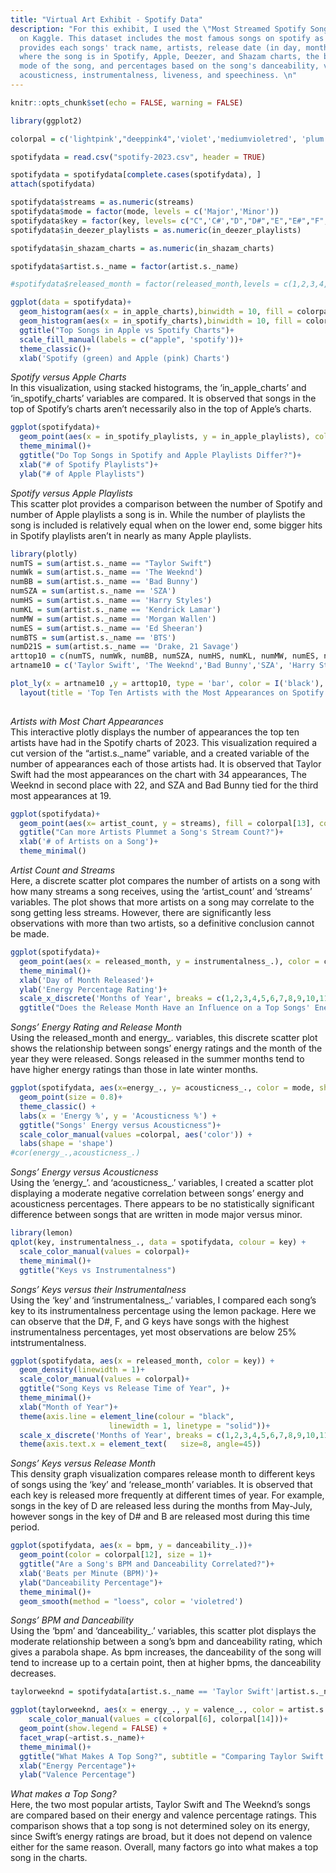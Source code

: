 ---
title: "Virtual Art Exhibit - Spotify Data"
description: "For this exhibit, I used the \"Most Streamed Spotify Songs 2023\" dataset
  on Kaggle. This dataset includes the most famous songs on spotify as of 2023. It
  provides each songs' track name, artists, release date (in day, month, and year),
  where the song is in Spotify, Apple, Deezer, and Shazam charts, the bpm, key, and
  mode of the song, and percentages based on the song's danceability, valence, energy,
  acousticness, instrumentalness, liveness, and speechiness. \n"
---

```{r setup, include=FALSE}
knitr::opts_chunk$set(echo = FALSE, warning = FALSE)
```

```{r}
library(ggplot2)
```

```{r,echo = FALSE}
colorpal = c('lightpink',"deeppink4",'violet','mediumvioletred', 'plum','violetred2','hotpink',"maroon", '#a7de71',"chartreuse4",'darkgreen', 'mediumseagreen', 'darkseagreen3', 'limegreen')
```

```{r,warning=FALSE}
spotifydata = read.csv("spotify-2023.csv", header = TRUE)

spotifydata = spotifydata[complete.cases(spotifydata), ]
attach(spotifydata)
```
```{r}

spotifydata$streams = as.numeric(streams)
spotifydata$mode = factor(mode, levels = c('Major','Minor'))
spotifydata$key = factor(key, levels= c("C",'C#',"D","D#","E","E#","F","F#","G","G#","A","A#","B","B#"), ordered = TRUE)
spotifydata$in_deezer_playlists = as.numeric(in_deezer_playlists)

spotifydata$in_shazam_charts = as.numeric(in_shazam_charts)

spotifydata$artist.s._name = factor(artist.s._name)

#spotifydata$released_month = factor(released_month,levels = c(1,2,3,4,5,6,7,8,9,10,11,12), labels =   c('Jan', 'Feb', 'Mar',"Apr", 'May', 'Jun', 'Jul', 'Aug', 'Sep', 'Oct', 'Nov', 'Dec'), ordered = TRUE)
```

```{r}
ggplot(data = spotifydata)+
  geom_histogram(aes(x = in_apple_charts),binwidth = 10, fill = colorpal[2],color = colorpal[2], alpha = 0.25) +
  geom_histogram(aes(x = in_spotify_charts),binwidth = 10, fill = colorpal[13],color = colorpal[13], alpha = 0.5) +
  ggtitle("Top Songs in Apple vs Spotify Charts")+
  scale_fill_manual(labels = c("apple", 'spotify'))+
  theme_classic()+
  xlab('Spotify (green) and Apple (pink) Charts')
```
*Spotify versus Apple Charts*    
In this visualization, using stacked histograms, the 'in_apple_charts' and 'in_spotify_charts' variables are compared. It is observed that songs in the top of Spotify's charts aren't necessarily also in the top of Apple's charts.


```{r}
ggplot(spotifydata)+
  geom_point(aes(x = in_spotify_playlists, y = in_apple_playlists), color = colorpal[10], size = 0.5)+
  theme_minimal()+
  ggtitle("Do Top Songs in Spotify and Apple Playlists Differ?")+
  xlab("# of Spotify Playlists")+
  ylab("# of Apple Playlists")
```
*Spotify versus Apple Playlists*     
This scatter plot provides a comparison between the number of Spotify and number of Apple playlists a song is in. While the number of playlists the song is included is relatively equal when on the lower end, some bigger hits in Spotify playlists aren't in nearly as many Apple playlists.  


```{r, warning=FALSE}
library(plotly)
numTS = sum(artist.s._name == "Taylor Swift")
numWk = sum(artist.s._name == 'The Weeknd')
numBB = sum(artist.s._name == 'Bad Bunny')
numSZA = sum(artist.s._name == 'SZA')
numHS = sum(artist.s._name == 'Harry Styles')
numKL = sum(artist.s._name == 'Kendrick Lamar')
numMW = sum(artist.s._name == 'Morgan Wallen')
numES = sum(artist.s._name == 'Ed Sheeran')
numBTS = sum(artist.s._name == 'BTS')
numD21S = sum(artist.s._name == 'Drake, 21 Savage')
arttop10 = c(numTS, numWk, numBB, numSZA, numHS, numKL, numMW, numES, numBTS, numD21S)
artname10 = c('Taylor Swift', 'The Weeknd','Bad Bunny','SZA', 'Harry Styles', "Kendrick Lamar", 'Morgan Wallen', 'Ed Sheeran', 'BTS', 'Drake, 21 Savage')
```

```{r}
plot_ly(x = artname10 ,y = arttop10, type = 'bar', color = I('black'), text = arttop10, textposition = 'auto',marker = list(color = c('lightpink',"limegreen",'violet','mediumvioletred', 'plum','mediumseagreen','hotpink',"maroon", '#a7de71','darkgreen')))%>%
  layout(title = 'Top Ten Artists with the Most Appearances on Spotify Charts',yaxis = list(title ='Number of Appearances')) 
  
```
*Artists with Most Chart Appearances*     
This interactive plotly displays the number of appearances the top ten artists have had in the Spotify charts of 2023. This visualization required a cut version of the "artist.s._name" variable, and a created variable of the number of appearances each of those artists had. It is observed that Taylor Swift had the most appearances on the chart with 34 appearances, The Weeknd in second place with 22, and SZA and Bad Bunny tied for the third most appearances at 19. 


```{r, warning =FALSE}
ggplot(spotifydata)+
  geom_point(aes(x= artist_count, y = streams), fill = colorpal[13], color = colorpal[12], size = 1)+
  ggtitle("Can more Artists Plummet a Song's Stream Count?")+
  xlab('# of Artists on a Song')+
  theme_minimal()
```
*Artist Count and Streams*     
Here, a discrete scatter plot compares the number of artists on a song with how many streams a song receives, using the 'artist_count' and 'streams' variables. The plot shows that more artists on a song may correlate to the song getting less streams. However, there are significantly less observations with more than two artists, so a definitive conclusion cannot be made. 


```{r}
ggplot(spotifydata)+ 
  geom_point(aes(x = released_month, y = instrumentalness_.), color = colorpal[7], size = 2) +
  theme_minimal()+
  xlab('Day of Month Released')+
  ylab('Energy Percentage Rating')+
  scale_x_discrete('Months of Year', breaks = c(1,2,3,4,5,6,7,8,9,10,11,12),labels = c('Jan', 'Feb', 'Mar',"Apr", 'May', 'Jun', 'Jul', 'Aug', 'Sep', 'Oct', 'Nov', 'Dec'), limits = c(1,2,3,4,5,6,7,8,9,10,11,12))+
  ggtitle("Does the Release Month Have an Influence on a Top Songs' Energy?")

```
*Songs' Energy Rating and Release Month*      
Using the released_month and energy_. variables, this discrete scatter plot shows the relationship between songs' energy ratings and the month of the year they were released. Songs released in the summer months tend to have higher energy ratings than those in late winter months. 


```{r}
ggplot(spotifydata, aes(x=energy_., y= acousticness_., color = mode, shape = mode)) +
  geom_point(size = 0.8)+
  theme_classic() +
  labs(x = 'Energy %', y = 'Acousticness %') +
  ggtitle("Songs' Energy versus Acousticness")+
  scale_color_manual(values =colorpal, aes('color')) +
  labs(shape = 'shape')
#cor(energy_.,acousticness_.)
```
*Songs' Energy versus Acousticness*     
Using the 'energy_'. and 'acousticness_.' variables, I created a scatter plot displaying a moderate negative correlation between songs' energy and acousticness percentages. There appears to be no statistically significant difference between songs that are written in mode major versus minor. 

```{r}
library(lemon)
qplot(key, instrumentalness_., data = spotifydata, colour = key) +
  scale_color_manual(values = colorpal)+
  theme_minimal()+
  ggtitle("Keys vs Instrumentalness")
```
*Songs' Keys versus their Instrumentalness*      
Using the 'key' and 'instrumentalness_.' variables, I compared each song's key to its instrumentalness percentage using the lemon package. Here we can observe that the D#, F, and G keys have songs with the highest instrumentalness percentages, yet most observations are below 25% intstrumentalness. 




```{r}
ggplot(spotifydata, aes(x = released_month, color = key)) + 
  geom_density(linewidth = 1)+
  scale_color_manual(values = colorpal)+
  ggtitle("Song Keys vs Release Time of Year", )+ 
  theme_minimal()+
  xlab("Month of Year")+
  theme(axis.line = element_line(colour = "black", 
                      linewidth = 1, linetype = "solid"))+
  scale_x_discrete('Months of Year', breaks = c(1,2,3,4,5,6,7,8,9,10,11,12),labels = c('Jan', 'Feb', 'Mar',"Apr", 'May', 'Jun', 'Jul', 'Aug', 'Sep', 'Oct', 'Nov', 'Dec'), limits = c(1,2,3,4,5,6,7,8,9,10,11,12)) +
  theme(axis.text.x = element_text(   size=8, angle=45))
```
*Songs' Keys versus Release Month*      
This density graph visualization compares release month to different keys of songs using the 'key' and 'release_month' variables. It is observed that each key is released more frequently at different times of year. For example, songs in the key of D are released less during the months from May-July, however songs in the key of D# and B are released most during this time period. 

```{r}
ggplot(spotifydata, aes(x = bpm, y = danceability_.))+
  geom_point(color = colorpal[12], size = 1)+
  ggtitle("Are a Song's BPM and Danceability Correlated?")+
  xlab('Beats per Minute (BPM)')+
  ylab("Danceability Percentage")+
  theme_minimal()+
  geom_smooth(method = "loess", color = 'violetred')
```
*Songs' BPM and Danceability*     
Using the 'bpm' and 'danceability_.' variables, this scatter plot displays the moderate relationship between a song's bpm and danceability rating, which gives a parabola shape. As bpm increases, the danceability of the song will tend to increase up to a certain point, then at higher bpms, the danceability decreases. 


```{r}
taylorweeknd = spotifydata[artist.s._name == 'Taylor Swift'|artist.s._name == 'The Weeknd',]
```

```{r}
ggplot(taylorweeknd, aes(x = energy_., y = valence_., color = artist.s._name))+
    scale_color_manual(values = c(colorpal[6], colorpal[14]))+
  geom_point(show.legend = FALSE) +
  facet_wrap(~artist.s._name)+
  theme_minimal()+
  ggtitle("What Makes A Top Song?", subtitle = "Comparing Taylor Swift and the Weeknds' Top Songs") +
  xlab("Energy Percentage")+
  ylab("Valence Percentage")
```
*What makes a Top Song?*      
Here, the two most popular artists, Taylor Swift and The Weeknd's songs are compared based on their energy and valence percentage ratings. This comparison shows that a top song is not determined soley on its energy, since Swift's energy ratings are broad, but it does not depend on valence either for the same reason. Overall, many factors go into what makes a top song in the charts. 

